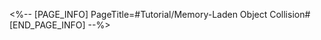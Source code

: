 <%-- [PAGE_INFO]
PageTitle=#Tutorial/Memory-Laden Object Collision#
[END_PAGE_INFO] --%>
{{Tutorial
|sort      = 630601
|title     = Memory-Laden Object Collision
|subtitle  = 
|type      = Adventure
|about     = 
|image1    = Tutorial Memory-Laden Object Collision 1.png{{subst:void|<!--$UPLOAD:<<SpriteOutput/TutorialPic/TutorialPage_630601.png>-<Tutorial Memory-Laden Object Collision 1.png>-<Tutorial Files>>-->}}
|text1     = When memory-laden objects come into contact with each other, the memories they contain will temporarily collide and dissipate, causing them to revert to their usual stable states.
}}